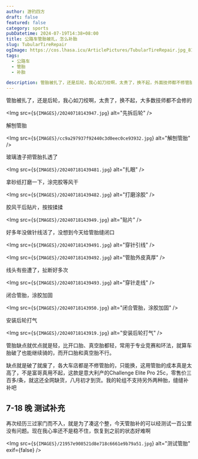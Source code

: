```yaml
---
author: 游钓四方
draft: false
featured: false
category: sports
pubDatetime: 2024-07-19T14:38+08:00
title: 公路车管胎被扎，怎么补胎
slug: TubularTireRepair
ogImage: https://cos.lhasa.icu/ArticlePictures/TubularTireRepair.jpg_81
tags:
  - 公路车
  - 管胎
  - 补胎

description: 管胎被扎了，还是后轮，我心如刀绞啊，太贵了，换不起，外面技师都不修管胎的
---
```



管胎被扎了，还是后轮，我心如刀绞啊，太贵了，换不起，大多数技师都不会修的

<Img src={`${IMAGES}/20240718143947.jpg`} alt="先拆后轮" />

解刨管胎

<Img src={`${IMAGES}/cc9a297937f92440c3d0eec0ce93932.jpg`} alt="解刨管胎" />

玻璃渣子把管胎扎透了

<Img src={`${IMAGES}/202407181439481.jpg`} alt="扎眼" />

拿砂纸打磨一下，涂完胶等风干

<Img src={`${IMAGES}/202407181439482.jpg`} alt="打磨涂胶" />

胶风干后贴片，按按揉揉

<Img src={`${IMAGES}/20240718143949.jpg`} alt="贴片" />

好多年没做针线活了，没想到今天给管胎缝闭口

<Img src={`${IMAGES}/202407181439491.jpg`} alt="穿针引线" />

<Img src={`${IMAGES}/202407181439492.jpg`} alt="管胎外皮真厚" />

线头有些遭了，扯断好多次

<Img src={`${IMAGES}/202407181439493.jpg`} alt="穿针走线" />

闭合管胎，涂胶加固

<Img src={`${IMAGES}/20240718143950.jpg`} alt="闭合管胎，涂胶加固" />

安装后轮打气

<Img src={`${IMAGES}/20240718143919.jpg`} alt="安装后轮打气" />

管胎缺点就优点就是轻，比开口胎、真空胎都轻，常用于专业竞赛和环法，就算车胎破了也能继续骑的，而开口胎和真空胎不行。

缺点就是破了就废了，各大车店都是不修管胎的，只能换，这用管胎的成本真是太高了，不是富哥真用不起，这款是意大利产的Challenge Elite Pro 25c，零售价三百多/条，就这还全网缺货，八月初才到货。我的轮组不支持另外两种胎，缝缝补补吧

## 7-18 晚 测试补充

再次经历三过家门而不入，就是为了凑这个整，今天管胎补的可以经测试一百公里没有问题。现在我心率还不是稳不住，恢复到之前的状态好难啊

<Img src={`${IMAGES}/21957e908521d8e718c6661e9b79a51.jpg`} alt="测试管胎" exif={false} />